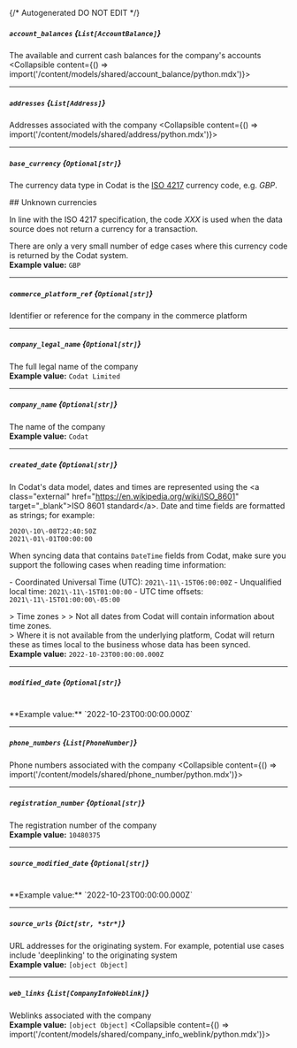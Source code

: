 {/* Autogenerated DO NOT EDIT  */}

##### `account_balances` *{`List[AccountBalance]`}*
The available and current cash balances for the company's accounts
<Collapsible content={() => import('/content/models/shared/account_balance/python.mdx')}>
</Collapsible>

---
##### `addresses` *{`List[Address]`}*
Addresses associated with the company
<Collapsible content={() => import('/content/models/shared/address/python.mdx')}>
</Collapsible>

---
##### `base_currency` *{`Optional[str]`}*
The currency data type in Codat is the [ISO 4217](https://en.wikipedia.org/wiki/ISO_4217) currency code, e.g. _GBP_.

\#\# Unknown currencies

In line with the ISO 4217 specification, the code _XXX_ is used when the data source does not return a currency for a transaction. 

There are only a very small number of edge cases where this currency code is returned by the Codat system.
<br/>
**Example value:** `GBP`

---
##### `commerce_platform_ref` *{`Optional[str]`}*
Identifier or reference for the company in the commerce platform

---
##### `company_legal_name` *{`Optional[str]`}*
The full legal name of the company
<br/>
**Example value:** `Codat Limited`

---
##### `company_name` *{`Optional[str]`}*
The name of the company
<br/>
**Example value:** `Codat`

---
##### `created_date` *{`Optional[str]`}*
In Codat's data model, dates and times are represented using the \<a class\="external" href\="https://en.wikipedia.org/wiki/ISO_8601" target\="_blank"\>ISO 8601 standard\</a\>. Date and time fields are formatted as strings; for example:

```
2020\-10\-08T22:40:50Z
2021\-01\-01T00:00:00
```



When syncing data that contains `DateTime` fields from Codat, make sure you support the following cases when reading time information:

\- Coordinated Universal Time (UTC): `2021\-11\-15T06:00:00Z`
\- Unqualified local time: `2021\-11\-15T01:00:00`
\- UTC time offsets: `2021\-11\-15T01:00:00\-05:00`

\> Time zones
\> 
\> Not all dates from Codat will contain information about time zones.  
\> Where it is not available from the underlying platform, Codat will return these as times local to the business whose data has been synced.
<br/>
**Example value:** `2022-10-23T00:00:00.000Z`

---
##### `modified_date` *{`Optional[str]`}*
<br/>
**Example value:** `2022-10-23T00:00:00.000Z`

---
##### `phone_numbers` *{`List[PhoneNumber]`}*
Phone numbers associated with the company
<Collapsible content={() => import('/content/models/shared/phone_number/python.mdx')}>
</Collapsible>

---
##### `registration_number` *{`Optional[str]`}*
The registration number of the company
<br/>
**Example value:** `10480375`

---
##### `source_modified_date` *{`Optional[str]`}*
<br/>
**Example value:** `2022-10-23T00:00:00.000Z`

---
##### `source_urls` *{`Dict[str, *str*]`}*
URL addresses for the originating system. For example, potential use cases include 'deeplinking' to the originating system
<br/>
**Example value:** `[object Object]`

---
##### `web_links` *{`List[CompanyInfoWeblink]`}*
Weblinks associated with the company
<br/>
**Example value:** `[object Object]`
<Collapsible content={() => import('/content/models/shared/company_info_weblink/python.mdx')}>
</Collapsible>

